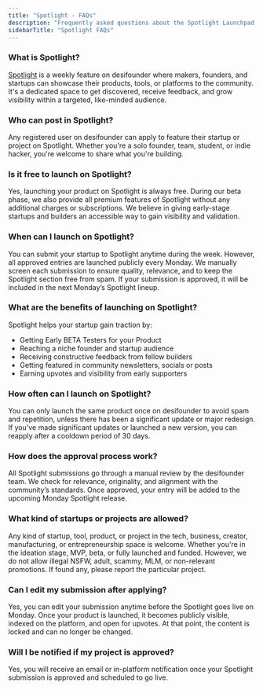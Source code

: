 ```yaml
---
title: "Spotlight - FAQs"
description: "Frequently asked questions about the Spotlight Launchpad on desifounder."
sidebarTitle: "Spotlight FAQs"
---
```


### What is Spotlight?

[Spotlight](https://desifounder.com/spotlight) is a weekly feature on desifounder where makers, founders, and startups can showcase their products, tools, or platforms to the community. It's a dedicated space to get discovered, receive feedback, and grow visibility within a targeted, like-minded audience.

### Who can post in Spotlight?

Any registered user on desifounder can apply to feature their startup or project on Spotlight. Whether you're a solo founder, team, student, or indie hacker, you're welcome to share what you're building.

### Is it free to launch on Spotlight?

Yes, launching your product on Spotlight is always free. During our beta phase, we also provide all premium features of Spotlight without any additional charges or subscriptions. We believe in giving early-stage startups and builders an accessible way to gain visibility and validation.

### When can I launch on Spotlight?

You can submit your startup to Spotlight anytime during the week. However, all approved entries are launched publicly every Monday. We manually screen each submission to ensure quality, relevance, and to keep the Spotlight section free from spam. If your submission is approved, it will be included in the next Monday’s Spotlight lineup.

### What are the benefits of launching on Spotlight?

Spotlight helps your startup gain traction by:

- Getting Early BETA Testers for your Product
- Reaching a niche founder and startup audience
- Receiving constructive feedback from fellow builders
- Getting featured in community newsletters, socials or posts
- Earning upvotes and visibility from early supporters

### How often can I launch on Spotlight?

You can only launch the same product once on desifounder to avoid spam and repetition, unless there has been a significant update or major redesign. If you’ve made significant updates or launched a new version, you can reapply after a cooldown period of 30 days.

### How does the approval process work?

All Spotlight submissions go through a manual review by the desifounder team. We check for relevance, originality, and alignment with the community’s standards. Once approved, your entry will be added to the upcoming Monday Spotlight release.

### What kind of startups or projects are allowed?

Any kind of startup, tool, product, or project in the tech, business, creator, manufacturing, or entrepreneurship space is welcome. Whether you're in the ideation stage, MVP, beta, or fully launched and funded. However, we do not allow illegal NSFW, adult, scammy, MLM, or non-relevant promotions. If found any, please report the particular project.

### Can I edit my submission after applying?

Yes, you can edit your submission anytime before the Spotlight goes live on Monday. Once your product is launched, it becomes publicly visible, indexed on the platform, and open for upvotes. At that point, the content is locked and can no longer be changed.

### Will I be notified if my project is approved?

Yes, you will receive an email or in-platform notification once your Spotlight submission is approved and scheduled to go live.